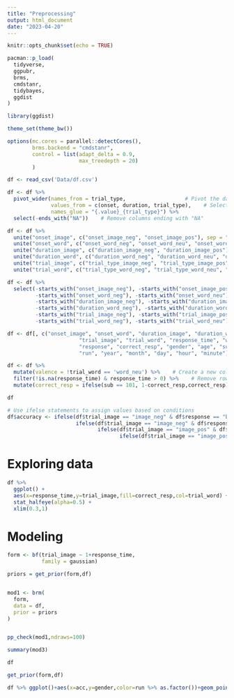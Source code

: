 ```yaml
---
title: "Preprocessing"
output: html_document
date: "2023-04-20"
---
```


```r
knitr::opts_chunk$set(echo = TRUE)
```


```r
pacman::p_load(
  tidyverse,
  ggpubr,
  brms,
  cmdstanr,
  tidybayes,
  ggdist
)

library(ggdist)

theme_set(theme_bw())

options(mc.cores = parallel::detectCores(), 
        brms.backend = "cmdstanr", 
        control = list(adapt_delta = 0.9,
                       max_treedepth = 20)
        )

df <- read_csv('Data/df.csv')
```



```r
df <- df %>%
  pivot_wider(names_from = trial_type,                   # Pivot the data to make trial_type values into columns
              values_from = c(onset, duration, trial_type),    # Select the values to populate the new columns
              names_glue = "{.value}_{trial_type}") %>%
  select(-ends_with("NA"))    # Remove columns ending with "NA"

df <- df %>%
  unite("onset_image", c("onset_image_neg", "onset_image_pos"), sep = "_", remove = FALSE, na.rm = TRUE) %>%
  unite("onset_word", c("onset_word_neg", "onset_word_neu", "onset_word_pos"), sep = "_", remove = FALSE, na.rm = TRUE) %>%
  unite("duration_image", c("duration_image_neg", "duration_image_pos"), sep = "_", remove = FALSE, na.rm = TRUE) %>%
  unite("duration_word", c("duration_word_neg", "duration_word_neu", "duration_word_pos"), sep = "_", remove = FALSE, na.rm = TRUE) %>%
  unite("trial_image", c("trial_type_image_neg", "trial_type_image_pos"), sep = "_", remove = FALSE, na.rm = TRUE) %>%
  unite("trial_word", c("trial_type_word_neg", "trial_type_word_neu", "trial_type_word_pos"), sep = "_", remove = FALSE, na.rm = TRUE)  # Combine specific columns into new columns with specified names

df <- df %>%
  select(-starts_with("onset_image_neg"), -starts_with("onset_image_pos"),
         -starts_with("onset_word_neg"), -starts_with("onset_word_neu"), -starts_with("onset_word_pos"),
         -starts_with("duration_image_neg"), -starts_with("duration_image_pos"),
         -starts_with("duration_word_neg"), -starts_with("duration_word_neu"), -starts_with("duration_word_pos"),
         -starts_with("trial_image_neg"), -starts_with("trial_image_pos"),
         -starts_with("trial_word_neg"), -starts_with("trial_word_neu"), -starts_with("trial_word_pos"))  # Remove unnecessary columns

df <- df[, c("onset_image", "onset_word", "duration_image", "duration_word",
                       "trial_image", "trial_word", "response_time", "word",
                       "response", "correct_resp", "gender", "age", "sub", "ses",
                       "run", "year", "month", "day", "hour", "minute")]    # Reorder the columns

df <- df %>% 
  mutate(valence = !trial_word == 'word_neu') %>%    # Create a new column 'valence' based on the condition
  filter(!is.na(response_time) & response_time > 0) %>%    # Remove rows with missing or negative response_time values
  mutate(correct_resp = ifelse(sub == 101, 1-correct_resp,correct_resp))    # Update values in the 'correct_resp' column based on the condition
```

```r
df
```


```r
# Use ifelse statements to assign values based on conditions
df$accuracy <- ifelse(df$trial_image == "image_neg" & df$response == "b", 0,
                      ifelse(df$trial_image == "image_neg" & df$response == "y", 1,
                             ifelse(df$trial_image == "image_pos" & df$response == "b", 1,
                                    ifelse(df$trial_image == "image_pos" & df$response == "y", 0, NA))))
```



# Exploring data

```r
df %>%
  ggplot() +
  aes(x=response_time,y=trial_image,fill=correct_resp,col=trial_word) +
  stat_halfeye(alpha=0.5) +
  xlim(0.3,1)
```


# Modeling

```r
form <- bf(trial_image ~ 1+response_time,
           family = gaussian)

priors = get_prior(form,df)


mod1 <- brm(
  form,
  data = df,
  prior = priors
)


pp_check(mod1,ndraws=100)

summary(mod3)

df
```

```r
get_prior(form,df)
```







```r
df %>% ggplot()+aes(x=acc,y=gender,color=run %>% as.factor())+geom_point()
```

